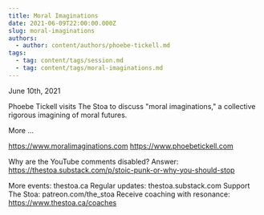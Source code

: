 ```yaml
---
title: Moral Imaginations
date: 2021-06-09T22:00:00.000Z
slug: moral-imaginations
authors:
  - author: content/authors/phoebe-tickell.md
tags:
  - tag: content/tags/session.md
  - tag: content/tags/moral-imaginations.md
---
```


June 10th, 2021

Phoebe Tickell visits The Stoa to discuss "moral imaginations," a collective rigorous imagining of moral futures.

More ... 

https://www.moralimaginations.com
https://www.phoebetickell.com

Why are the YouTube comments disabled? Answer: https://thestoa.substack.com/p/stoic-punk-or-why-you-should-stop

More events: thestoa.ca
Regular updates: thestoa.substack.com
Support The Stoa: patreon.com/the_stoa
Receive coaching with resonance: https://www.thestoa.ca/coaches
